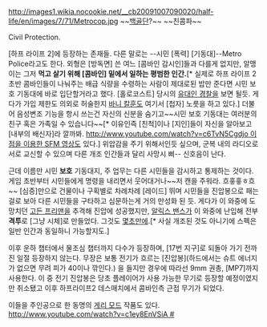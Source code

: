 http://images1.wikia.nocookie.net/__cb20091007090020/half-life/en/images/7/71/Metrocop.jpg
~~[[백골단]]?~~
~~친콤파~~

Civil Protection. 

[하프 라이프 2]에 등장하는 존재들. 다른 말로는 --시민 [폭력] [기동대]--Metro Police라고도 한다. 외형은 [방독면] 쓴 여느 [콤바인 감시인]들과 다를게 없지만, 알맹이는 그저 '''먹고 살기 위해 [콤바인] 밑에서 일하는 평범한 인간.'''[* 실제로 하프 라이프 2 초반 콤바인들이 나눠주는 배급 식량을 수령하는 사람이 제대로된 밥만 준다면 시민 보호 기동대에 바로 입단할거라고 했다. [홀로코스트] 당시의 [[유대인 경찰]]을 보면 될듯. 게다가 가입 제한도 의외로 허술한지 [[바니 칼훈]]도 여기서 [첩자] 노릇을 하고 있다.] 더불어 음성변조 기능을 항시 쓰는건 자신의 신분을 숨기고~~시민 보호 기동대는 여러분의 친구 혹은 가족일 수 있습니다~~[* 이유인즉 [친척]이나 [지인]들이 자신을 알아보고 [내부의 배신자]라 깔까봐. [[http://www.youtube.com/watch?v=c6TvN5Cgdjo 이 점을 이용한 SFM 영상]]도 있다.] 위압감을 주기 위해서인듯 싶으며, 군복 내의 라디오로 서로 교신할 수 있으며 다른 개조 인간들과 달리 사망시 삐-- 신호음이 난다.

근데 이름만 시민 '''보호''' 기동대지, 주 업무는 다른 시민들을 감시하고 통제하는 것이다. 게임 초반부터 시민들에게 명령을 내리면서 웃어대거나~~저 캔을 주워라. 흐흫흫ㅎ흐~~ [심증]만으로 건물이나 구획별로 차례차례 [레이드] 뛰며 시민들을 진압봉으로 패는 걸로 보아 다른 시민들을 구타하고 심문하는게 거의 만성화 된 듯. 게다가 이 와중에 도망치던 [[고든 프리맨]]을 추격해 진압에 성공했지만, [[알릭스 밴스]]가 이 와중에 난입해 전부 '''격투'''로 [그냥 시체]로 만들었다. 그것도 [[잡몹|몇초만에]].[* 사실 개조된 것도 아니기에 스펙은 일반 인간과 동일하니 가능할지도.]

이후 운하 챕터에서 물조심 챕터까지 다수가 등장하며, [17번 지구]로 되돌아 가기 전까진 일절 등장하지 않는다. 무장은 보통 전기가 흐르는 [진압봉](하드에서는 슈트 에너지가 없으면 무려 피가 40이나 깎인다.) 을 들지만 경우에 따라선 9mm 권총, [MP7]까지 사용한다. 이 중 전기 진압봉은 당초 플레이어가 사용 가능한 무기로 등장할 예정이였지만 취소됐고 이후 하프라이프2 데스매치에서 콤바인측 근접 무기가 되었다.

이들을 주인공으로 한 동명의 [[게리 모드]] 작품도 있다. [[http://www.youtube.com/watch?v=c1ey8EnVSiA #]]
